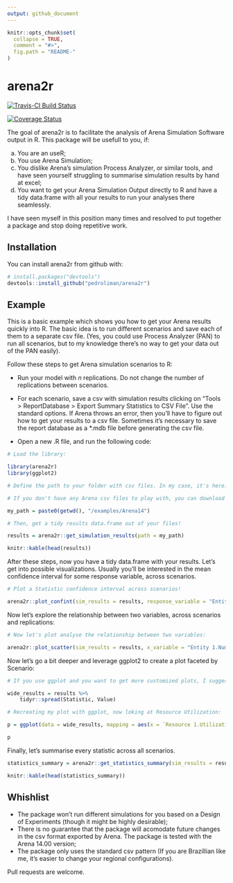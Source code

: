 ```yaml
---
output: github_document
---
```


<!-- README.md is generated from README.Rmd. Please edit that file -->

```r
knitr::opts_chunk$set(
  collapse = TRUE,
  comment = "#>",
  fig.path = "README-"
)
```

# arena2r

[![Travis-CI Build Status](https://travis-ci.org/pedroliman/arena2r.svg?branch=master)](https://travis-ci.org/pedroliman/arena2r)

[![Coverage Status](https://img.shields.io/codecov/c/github/pedroliman/arena2r/master.svg)](https://codecov.io/github/pedroliman/arena2r?branch=master)



The goal of arena2r is to facilitate the analysis of Arena Simulation Software output in R. This package will be usefull to you, if:

a) You are an useR;
b) You use Arena Simulation;
c) You dislike Arena's simulation Process Analyzer, or similar tools, and have seen yourself struggling to summarise simulation results by hand at excel;
d) You want to get your Arena Simulation Output directly to R and have a tidy data.frame with all your results to run your analyses there seamlessly.

I have seen myself in this position many times and resolved to put together a package and stop doing repetitive work.

## Installation

You can install arena2r from github with:

```r
# install.packages("devtools")
devtools::install_github("pedroliman/arena2r")
```

## Example

This is a basic example which shows you how to get your Arena results quickly into R. The basic idea is to run different scenarios and save each of them to a separate csv file. (Yes, you could use Process Analyzer (PAN) to run all scenarios, but to my knowledge there's no way to get your data out of the PAN easily).

Follow these steps to get Arena simulation scenarios to R:

* Run your model with $n$ replications. Do not change the number of replications between scenarios.
* For each scenario, save a csv with simulation results clicking on "Tools > ReportDatabase > Export Summary Statistics to CSV File". Use the standard options. If Arena throws an error, then you'll have to figure out how to get your results to a csv file. Sometimes it's necessary to save the report database as a \*.mdb file before generating the csv file.

* Open a new .R file, and run the following code:

```r
# Load the library:

library(arena2r)
library(ggplot2)

# Define the path to your folder with csv files. In my case, it's here:

# If you don't have any Arena csv files to play with, you can download my files in this repository.

my_path = paste0(getwd(), "/examples/Arena14")

# Then, get a tidy results data.frame out of your files!

results = arena2r::get_simulation_results(path = my_path)

knitr::kable(head(results))


```

After these steps, now you have a tidy data.frame with your results. Let's get into possible visualizations. Usually you'll be interested in the mean confidence interval for some response variable, across scenarios.

```r

# Plot a Statistic confidence interval across scenarios!

arena2r::plot_confint(sim_results = results, response_variable = "Entity 1.NumberOut")

```

Now let's explore the relationship between two variables, across scenarios and replications:

```r

# Now let's plot analyse the relationship between two variables:

arena2r::plot_scatter(sim_results = results, x_variable = "Entity 1.NumberIn", y_variable = "Entity 1.NumberOut")

```

Now let's go a bit deeper and leverage ggplot2 to create a plot faceted by Scenario:

```r

# If you use ggplot and you want to get more customized plots, I suggest you to spread your data.frame:

wide_results = results %>%
    tidyr::spread(Statistic, Value)

# Recreating my plot with ggplot, now loking at Resource Utilization:

p = ggplot(data = wide_results, mapping = aes(x = `Resource 1.Utilization`, y = `Entity 1.NumberOut`, color = Scenario)) + geom_point() + facet_wrap(~Scenario)

p

```

Finally, let's summarise every statistic across all scenarios.

```r

statistics_summary = arena2r::get_statistics_summary(sim_results = results, confidence = 0.95)

knitr::kable(head(statistics_summary))


```



## Whishlist

- The package won't run different simulations for you based on a Design of Experiments (though it might be highly desirable);
- There is no guarantee that the package will acomodate future changes in the csv format exported by Arena. The package is tested with the Arena 14.00 version;
- The package only uses the standard csv pattern (If you are Brazillian like me, it's easier to change your regional configurations).

Pull requests are welcome.
